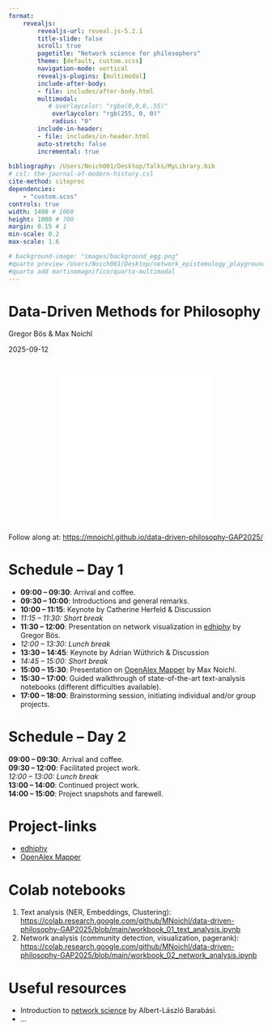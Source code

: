 ```yaml
---
format: 
    revealjs:
        revealjs-url: reveal.js-5.2.1
        title-slide: false
        scroll: true
        pagetitle: "Network science for philosophers"
        theme: [default, custom.scss]
        navigation-mode: vertical
        revealjs-plugins: [multimodal]
        include-after-body:
        - file: includes/after-body.html
        multimodal:
           # overlaycolor: "rgba(0,0,0,.55)"
            overlaycolor: "rgb(255, 0, 0)"
            radius: "0"             
        include-in-header:
        - file: includes/in-header.html
        auto-stretch: false
        incremental: true 
        
bibliography: /Users/Noich001/Desktop/Talks/MyLibrary.bib
# csl: the-journal-of-modern-history.csl
cite-method: citeproc
dependencies:
    - "custom.scss"
controls: true
width: 1400 # 1060
height: 1000 # 700
margin: 0.15 # 1
min-scale: 0.2
max-scale: 1.6

# background-image: "images/background_egg.png"
#quarto preview /Users/Noich001/Desktop/network_epistemology_playground/talk_BOCHUM/Data_and_ABMs.qmd
#quarto add martinomagnifico/quarto-multimodal
---
```

# {background-iframe="background_network.html" background-size="120%" background-position="left bottom" background-opacity="1."}
::: {.absolute top=-50 left=700 background="#000" .title-block}
<h1 class="title">Data-Driven Methods for Philosophy</h1>
<p class="author">Gregor Bös & Max Noichl</p>
<p class="date">2025-09-12</p>
:::

# 

<iframe
  src="qrcode.html"
  width="300"
  height="300"
  style="border:0; display: block; margin: 0 auto;"
></iframe>

Follow along at: [https://mnoichl.github.io/data-driven-philosophy-GAP2025/](https://mnoichl.github.io/data-driven-philosophy-GAP2025/)

# Schedule – Day 1


- **09:00 – 09:30**: Arrival and coffee.
- **09:30 – 10:00**: Introductions and general remarks.  
- **10:00 – 11:15**: Keynote by Catherine Herfeld & Discussion
- *11:15 – 11:30: Short break*  
- **11:30 – 12:00**: Presentation on network visualization in [edhiphy](https://edhiphy.org/) by Gregor Bös.  
- *12:00 – 13:30: Lunch break*  
- **13:30 – 14:45**: Keynote by Adrian Wüthrich & Discussion
- *14:45 – 15:00: Short break*  
- **15:00 – 15:30**: Presentation on [OpenAlex Mapper](https://huggingface.co/spaces/m7n/openalex_mapper) by Max Noichl.  
- **15:30 – 17:00**: Guided walkthrough of state-of-the-art text-analysis notebooks (different difficulties available).  
- **17:00 – 18:00**: Brainstorming session, initiating individual and/or group projects.  

# Schedule – Day 2

**09:00 – 09:30**: Arrival and coffee.  
**09:30 – 12:00**: Facilitated project work.  
*12:00 – 13:00: Lunch break*  
**13:00 – 14:00**: Continued project work.  
**14:00 – 15:00**: Project snapshots and farewell.  

# Project-links

* [edhiphy](https://edhiphy.org/) 
* [OpenAlex Mapper](https://huggingface.co/spaces/m7n/openalex_mapper)


# Colab notebooks

1. Text analysis (NER, Embeddings, Clustering): [https://colab.research.google.com/github/MNoichl/data-driven-philosophy-GAP2025/blob/main/workbook_01_text_analysis.ipynb](https://colab.research.google.com/github/MNoichl/data-driven-philosophy-GAP2025/blob/main/workbook_01_text_analysis.ipynb) 
2. Network analysis (community detection, visualization, pagerank): [https://colab.research.google.com/github/MNoichl/data-driven-philosophy-GAP2025/blob/main/workbook_02_network_analysis.ipynb](https://colab.research.google.com/github/MNoichl/data-driven-philosophy-GAP2025/blob/main/workbook_02_network_analysis.ipynb) 


# Useful resources

* Introduction to [network science](https://networksciencebook.com/chapter/1) by Albert-László Barabási.
* ...